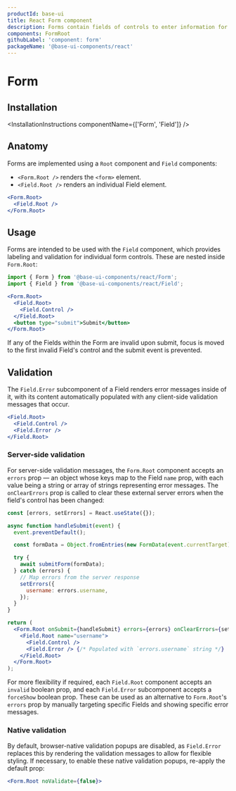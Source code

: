 ```yaml
---
productId: base-ui
title: React Form component
description: Forms contain fields of controls to enter information for submission.
components: FormRoot
githubLabel: 'component: form'
packageName: '@base-ui-components/react'
---
```


# Form

<Description />

<ComponentLinkHeader design={false} />

<Demo demo="FormIntroduction" defaultCodeOpen="false" bg="gradient" />

## Installation

<InstallationInstructions componentName={['Form', 'Field']} />

## Anatomy

Forms are implemented using a `Root` component and `Field` components:

- `<Form.Root />` renders the `<form>` element.
- `<Field.Root />` renders an individual Field element.

```jsx
<Form.Root>
  <Field.Root />
</Form.Root>
```

## Usage

Forms are intended to be used with the `Field` component, which provides labeling and validation for individual form controls. These are nested inside `Form.Root`:

```ts
import { Form } from '@base-ui-components/react/Form';
import { Field } from '@base-ui-components/react/Field';
```

```jsx
<Form.Root>
  <Field.Root>
    <Field.Control />
  </Field.Root>
  <button type="submit">Submit</button>
</Form.Root>
```

If any of the Fields within the Form are invalid upon submit, focus is moved to the first invalid Field's control and the submit event is prevented.

## Validation

The `Field.Error` subcomponent of a Field renders error messages inside of it, with its content automatically populated with any client-side validation messages that occur.

```jsx
<Field.Root>
  <Field.Control />
  <Field.Error />
</Field.Root>
```

### Server-side validation

For server-side validation messages, the `Form.Root` component accepts an `errors` prop — an object whose keys map to the Field `name` prop, with each value being a string or array of strings representing error messages. The `onClearErrors` prop is called to clear these external server errors when the field's control has been changed:

```jsx
const [errors, setErrors] = React.useState({});

async function handleSubmit(event) {
  event.preventDefault();

  const formData = Object.fromEntries(new FormData(event.currentTarget));

  try {
    await submitForm(formData);
  } catch (errors) {
    // Map errors from the server response
    setErrors({
      username: errors.username,
    });
  }
}

return (
  <Form.Root onSubmit={handleSubmit} errors={errors} onClearErrors={setErrors}>
    <Field.Root name="username">
      <Field.Control />
      <Field.Error /> {/* Populated with `errors.username` string */}
    </Field.Root>
  </Form.Root>
);
```

For more flexibility if required, each `Field.Root` component accepts an `invalid` boolean prop, and each `Field.Error` subcomponent accepts a `forceShow` boolean prop. These can be used as an alternative to `Form.Root`'s `errors` prop by manually targeting specific Fields and showing specific error messages.

### Native validation

By default, browser-native validation popups are disabled, as `Field.Error` replaces this by rendering the validation messages to allow for flexible styling. If necessary, to enable these native validation popups, re-apply the default prop:

```jsx
<Form.Root noValidate={false}>
```
